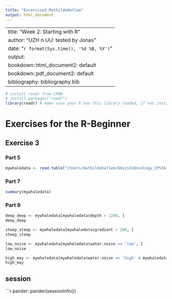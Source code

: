 ```yaml
---
title: "Excercise3_MathildeHatlem"
output: html_document
---
```


---
title: "Week 2: Starting with R"
author: "UZH n UU: tested by Jonas"
date: "`r format(Sys.time(), '%d %B, %Y')`"
output:
  bookdown::html_document2: default
  bookdown::pdf_document2: default
bibliography: bibliography.bib
---

```r
# install readr from CRAN
# install.packages("readr")
library(readr) # make sure your R has this library loaded, if not install it (see line above)
```

# Exercises for the R-Beginner

## Exercise 3
### Part 5
```r
mywhaledata <- read.table("/Users/mathildehatlem/OmicsInOncology_CPS341nBio435_FS25/week2/data4exercises/mywhaledata.tsv", header = TRUE, sep = "\t", stringsAsFactors = TRUE)
```
### Part 7
```r
summary(mywhaledata)
```
### Part 9
```r
deep_deep <- mywhaledata[mywhaledata$depth > 1200, ]
deep_deep

steep_steep <- mywhaledata[mywhaledata$gradient > 200, ]
steep_steep

low_noise <- mywhaledata[mywhaledata$water.noise == 'low', ]
low_noise

high_may <- mywhaledata[mywhaledata$water.noise == 'high' & mywhaledata$month == 'may', ]
high_may

```




## session
```r
pander::pander(sessionInfo())
